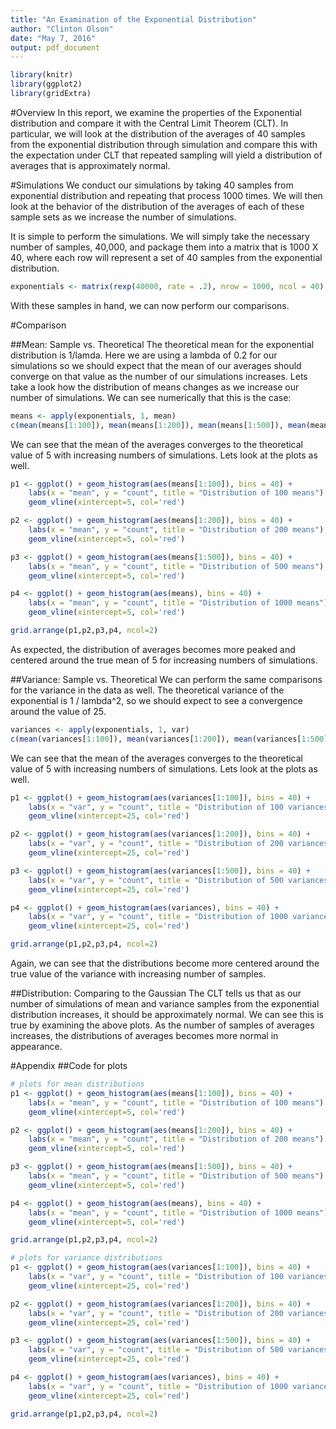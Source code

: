 ```yaml
---
title: "An Examination of the Exponential Distribution"
author: "Clinton Olson"
date: "May 7, 2016"
output: pdf_document
---
```


```r
library(knitr)
library(ggplot2)
library(gridExtra)
```

#Overview
In this report, we examine the properties of the Exponential distribution and compare it with the
Central Limit Theorem (CLT).  In particular, we will look at the distribution of the averages of 40
samples from the exponential distribution through simulation and compare this with the expectation
under CLT that repeated sampling will yield a distribution of averages that is approximately normal.

#Simulations
We conduct our simulations by taking 40 samples from exponential distribution and repeating that 
process 1000 times.  We will then look at the behavior of the distribution of the averages of each
of these sample sets as we increase the number of simulations.

It is simple to perform the simulations.  We will simply take the necessary number of samples, 40,000,
and package them into a matrix that is 1000 X 40, where each row will represent a set of 40 samples
from the exponential distribution.

```r
exponentials <- matrix(rexp(40000, rate = .2), nrow = 1000, ncol = 40)
```

With these samples in hand, we can now perform our comparisons.

#Comparison

##Mean: Sample vs. Theoretical
The theoretical mean for the exponential distribution is 1/lamda.  Here we are using a lambda of
0.2 for our simulations so we should expect that the mean of our averages should converge on that 
value as the number of our simulations increases.  Lets take a look how the distribution of means 
changes as we increase our number of simulations.  We can see numerically that this is the case:

```r
means <- apply(exponentials, 1, mean)
c(mean(means[1:100]), mean(means[1:200]), mean(means[1:500]), mean(means))
```

We can see that the mean of the averages converges to the theoretical value of 5 with increasing
numbers of simulations.  Lets look at the plots as well.

```r
p1 <- ggplot() + geom_histogram(aes(means[1:100]), bins = 40) + 
    labs(x = "mean", y = "count", title = "Distribution of 100 means") + 
    geom_vline(xintercept=5, col='red')

p2 <- ggplot() + geom_histogram(aes(means[1:200]), bins = 40) + 
    labs(x = "mean", y = "count", title = "Distribution of 200 means") + 
    geom_vline(xintercept=5, col='red')

p3 <- ggplot() + geom_histogram(aes(means[1:500]), bins = 40) + 
    labs(x = "mean", y = "count", title = "Distribution of 500 means") + 
    geom_vline(xintercept=5, col='red')

p4 <- ggplot() + geom_histogram(aes(means), bins = 40) + 
    labs(x = "mean", y = "count", title = "Distribution of 1000 means") + 
    geom_vline(xintercept=5, col='red')

grid.arrange(p1,p2,p3,p4, ncol=2)
```

As expected, the distribution of averages becomes more peaked and centered around the true mean of 5
for increasing numbers of simulations.

##Variance: Sample vs. Theoretical
We can perform the same comparisons for the variance in the data as well.  The theoretical variance of
the exponential is 1 / lambda^2, so we should expect to see a convergence around the value of 25.

```r
variances <- apply(exponentials, 1, var)
c(mean(variances[1:100]), mean(variances[1:200]), mean(variances[1:500]), mean(variances))
```

We can see that the mean of the averages converges to the theoretical value of 5 with increasing
numbers of simulations.  Lets look at the plots as well.

```r
p1 <- ggplot() + geom_histogram(aes(variances[1:100]), bins = 40) + 
    labs(x = "var", y = "count", title = "Distribution of 100 variances") + 
    geom_vline(xintercept=25, col='red')

p2 <- ggplot() + geom_histogram(aes(variances[1:200]), bins = 40) + 
    labs(x = "var", y = "count", title = "Distribution of 200 variances") + 
    geom_vline(xintercept=25, col='red')

p3 <- ggplot() + geom_histogram(aes(variances[1:500]), bins = 40) + 
    labs(x = "var", y = "count", title = "Distribution of 500 variances") + 
    geom_vline(xintercept=25, col='red')

p4 <- ggplot() + geom_histogram(aes(variances), bins = 40) + 
    labs(x = "var", y = "count", title = "Distribution of 1000 variances") + 
    geom_vline(xintercept=25, col='red')

grid.arrange(p1,p2,p3,p4, ncol=2)
```

Again, we can see that the distributions become more centered around the true value of the variance
with increasing number of samples.

##Distribution: Comparing to the Gaussian
The CLT tells us that as our number of simulations of mean and variance samples from the exponential
distribution increases, it should be approximately normal.  We can see this is true by examining the
above plots.  As the number of samples of averages increases, the distributions of averages becomes
more normal in appearance.



#Appendix
##Code for plots

```r
# plots for mean distributions
p1 <- ggplot() + geom_histogram(aes(means[1:100]), bins = 40) + 
    labs(x = "mean", y = "count", title = "Distribution of 100 means") + 
    geom_vline(xintercept=5, col='red')

p2 <- ggplot() + geom_histogram(aes(means[1:200]), bins = 40) + 
    labs(x = "mean", y = "count", title = "Distribution of 200 means") + 
    geom_vline(xintercept=5, col='red')

p3 <- ggplot() + geom_histogram(aes(means[1:500]), bins = 40) + 
    labs(x = "mean", y = "count", title = "Distribution of 500 means") + 
    geom_vline(xintercept=5, col='red')

p4 <- ggplot() + geom_histogram(aes(means), bins = 40) + 
    labs(x = "mean", y = "count", title = "Distribution of 1000 means") + 
    geom_vline(xintercept=5, col='red')

grid.arrange(p1,p2,p3,p4, ncol=2)
```

```r
# plots for variance distributions
p1 <- ggplot() + geom_histogram(aes(variances[1:100]), bins = 40) + 
    labs(x = "var", y = "count", title = "Distribution of 100 variances") + 
    geom_vline(xintercept=25, col='red')

p2 <- ggplot() + geom_histogram(aes(variances[1:200]), bins = 40) + 
    labs(x = "var", y = "count", title = "Distribution of 200 variances") + 
    geom_vline(xintercept=25, col='red')

p3 <- ggplot() + geom_histogram(aes(variances[1:500]), bins = 40) + 
    labs(x = "var", y = "count", title = "Distribution of 500 variances") + 
    geom_vline(xintercept=25, col='red')

p4 <- ggplot() + geom_histogram(aes(variances), bins = 40) + 
    labs(x = "var", y = "count", title = "Distribution of 1000 variances") + 
    geom_vline(xintercept=25, col='red')

grid.arrange(p1,p2,p3,p4, ncol=2)
```
